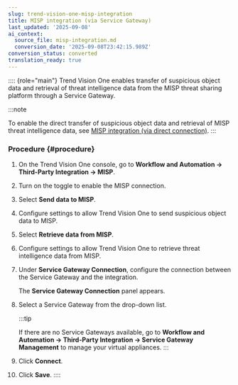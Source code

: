 ```yaml
---
slug: trend-vision-one-misp-integration
title: MISP integration (via Service Gateway)
last_updated: '2025-09-08'
ai_context:
  source_file: misp-integration.md
  conversion_date: '2025-09-08T23:42:15.989Z'
conversion_status: converted
translation_ready: true
---
```


:::: {role="main"}
Trend Vision One enables transfer of suspicious object data and retrieval of threat intelligence data from the MISP threat sharing platform through a Service Gateway.

:::note

To enable the direct transfer of suspicious object data and retrieval of MISP threat intelligence data, see [MISP integration (via direct connection)](misp-integration-direct-connect.mdx).
:::

### Procedure {#procedure}

1.  On the Trend Vision One console, go to **Workflow and Automation → Third-Party Integration → MISP**.

2.  Turn on the toggle to enable the MISP connection.

3.  Select **Send data to MISP**.

4.  Configure settings to allow Trend Vision One to send suspicious object data to MISP.

5.  Select **Retrieve data from MISP**.

6.  Configure settings to allow Trend Vision One to retrieve threat intelligence data from MISP.

7.  Under **Service Gateway Connection**, configure the connection between the Service Gateway and the integration.

    The **Service Gateway Connection** panel appears.

8.  Select a Service Gateway from the drop-down list.

    :::tip

    If there are no Service Gateways available, go to **Workflow and Automation → Third-Party Integration → Service Gateway Management** to manage your virtual appliances.
    :::

9.  Click **Connect**.

10. Click **Save**.
::::
